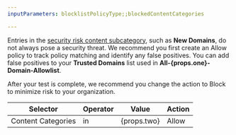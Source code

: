 ```yaml
---
inputParameters: blocklistPolicyType;;blockedContentCategories

---
```



Entries in the [security risk content subcategory](/cloudflare-one/policies/gateway/domain-categories/#security-risk-subcategories), such as **New Domains**, do not always pose a security threat. We recommend you first create an Allow policy to track policy matching and identify any false positives. You can add false positives to your **Trusted Domains** list used in **All-{props.one}-Domain-Allowlist**.

After your test is complete, we recommend you change the action to Block to minimize risk to your organization.

| Selector           | Operator | Value | Action |
| ------------------ | -------- | ----- | ------ |
| Content Categories | in       | {props.two}    | Allow  |
